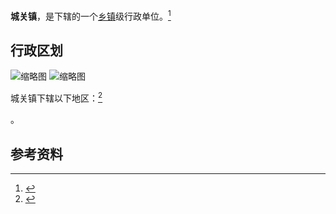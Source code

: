 {{中国乡级行政区|62/03/21/100/000}}

'''城关镇'''，是{{PRC admin/fullname|62/03/21/100/000|3}}下辖的一个[[乡镇|乡镇]]级行政单位。<ref>{{PRC admin/ref sgc|{{PRC admin/parent|62/03/21/100/000}}}}</ref>

== 行政区划 ==
[[File:Yongchang,_Jinchang,_Gansu,_China_-_panoramio_(30).jpg|缩略图]]
[[File:Yongchang,_Jinchang,_Gansu,_China_-_panoramio_(29).jpg|缩略图]]

城关镇下辖以下地区：<ref>{{PRC admin/ref sgc|62/03/21/100/000}}</ref>

{{PRC admin/children|62/03/21/100/000}}。

== 参考资料 ==

{{reflist}}

{{行政区划小作品}}
{{PRC admin/navcat|62/03/21/100/000}}
